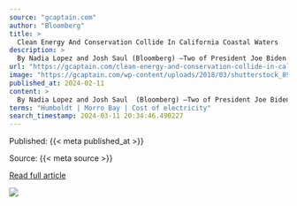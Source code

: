 ```yaml
---
source: "gcaptain.com"
author: "Bloomberg"
title: >
  Clean Energy And Conservation Collide In California Coastal Waters
description: >
  By Nadia Lopez and Josh Saul (Bloomberg) –Two of President Joe Biden’s biggest priorities — conservation and the switch to clean energy — are colliding in the ocean off California’s quiet...
url: "https://gcaptain.com/clean-energy-and-conservation-collide-in-california-coastal-waters/"
image: "https://gcaptain.com/wp-content/uploads/2018/03/shutterstock_89871079.jpg"
published_at: 2024-02-11
content: >
  By Nadia Lopez and Josh Saul  (Bloomberg) –Two of President Joe Bidens biggest priorities conservation and the switch to clean energy are colliding in the ocean off Californias quiet Central Coast.  … [+7648 chars]
terms: "Humboldt | Morro Bay | Cost of electricity"
search_timestamp: 2024-03-11 20:34:46.490227
---
```



Published: {{< meta published_at >}}


Source: {{< meta source >}}


[Read full article]({{< meta url >}}){target='_blank'}



![](`r rmarkdown::metadata$image[1]`)
